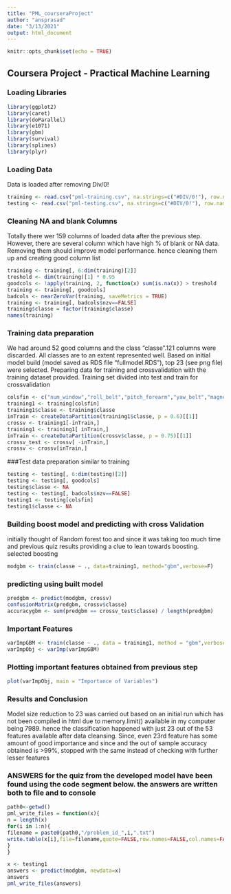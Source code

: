 ```yaml
---
title: "PML_courseraProject"
author: "ansprasad"
date: "3/13/2021"
output: html_document
---
```


```r
knitr::opts_chunk$set(echo = TRUE)
```



## Coursera Project - Practical Machine Learning

### Loading Libraries

```r
library(ggplot2)
library(caret)
library(doParallel)
library(e1071)
library(gbm)
library(survival)
library(splines)
library(plyr)
```
### Loading Data 
Data is loaded after removing Div/0!
```r
training <- read.csv("pml-training.csv", na.strings=c("#DIV/0!"), row.names = 1)
testing <- read.csv("pml-testing.csv", na.strings=c("#DIV/0!"), row.names = 1)
```

### Cleaning NA and blank Columns 
Totally there wer 159 columns of loaded data after the previous step. However, there are several column which have high % of blank or NA data. Removing them should improve model performance. hence cleaning them up and creating good column list
```r
training <- training[, 6:dim(training)[2]]
treshold <- dim(training)[1] * 0.95
goodcols <- !apply(training, 2, function(x) sum(is.na(x)) > treshold  || sum(x=="") > treshold)
training <- training[, goodcols]
badcols <- nearZeroVar(training, saveMetrics = TRUE)
training <- training[, badcols$nzv==FALSE]
training$classe = factor(training$classe)
names(training)
```

### Training data preparation
We had around 52 good columns and the class "classe".121 columns were discarded. All classes are to an extent represented well. Based on initial model build (model saved as RDS file "fullmodel.RDS"), top 23 (see png file) were selected.
Preparing data for training and crossvalidation with the training dataset provided. Training set divided into test and train for crossvalidation
```r
colsfin <- c("num_window","roll_belt","pitch_forearm","yaw_belt","magnet_dumbbell_z","magnet_dumbbell_y","roll_forearm","pitch_belt","magnet_belt_z","roll_dumbbell","accel_dumbbell_z","gyros_belt_z","accel_forearm_x","accel_dumbbell_y","gyros_dumbbell_y","accel_dumbbell_x","magnet_forearm_z","roll_arm","yaw_arm","gyros_arm_y","gyros_belt_y","magnet_belt_x","magnet_forearm_x")
training1 <- training[colsfin]
training1$classe <- training$classe
inTrain <- createDataPartition(training1$classe, p = 0.6)[[1]]
crossv <- training1[-inTrain,]
training1 <- training1[ inTrain,]
inTrain <- createDataPartition(crossv$classe, p = 0.75)[[1]]
crossv_test <- crossv[ -inTrain,]
crossv <- crossv[inTrain,]
```

###Test data preparation similar to training
```r
testing <- testing[, 6:dim(testing)[2]]
testing <- testing[, goodcols]
testing$classe <- NA
testing <- testing[, badcols$nzv==FALSE]
testing1 <- testing[colsfin]
testing1$classe <- NA
```

### Building boost model and predicting with cross Validation 
initially thought of Random forest too and since it was taking too much time and previous quiz results providing a clue to lean towards boosting. selected boosting
```r
modgbm <- train(classe ~ ., data=training1, method="gbm",verbose=F)
```
### predicting using built model

```r
predgbm <- predict(modgbm, crossv)
confusionMatrix(predgbm, crossv$classe)
accuracygbm <- sum(predgbm == crossv_test$classe) / length(predgbm)
```


### Important Features
```r
varImpGBM <- train(classe ~ ., data = training1, method = "gbm",verbose=F)
varImpObj <- varImp(varImpGBM)
```
### Plotting important features obtained from previous step
```r
plot(varImpObj, main = "Importance of Variables")
```



### Results and Conclusion
Model size reduction to 23 was carried out based on an initial run which has not been compiled in html due to memory.limit() available in my computer being 7989. hence the classification happened with just 23 out of the 53 features available after data cleansing. Since, even 23rd feature has some amount of good importance and since and the out of sample accuracy obtained is >99%, stopped with the same instead of checking with further lesser features


### ANSWERS for the quiz from the developed model have been found using the code segment below. the answers are written both to file and to console


```r
path0<-getwd()
pml_write_files = function(x){
n = length(x)
for(i in 1:n){
filename = paste0(path0,"/problem_id_",i,".txt")
write.table(x[i],file=filename,quote=FALSE,row.names=FALSE,col.names=FALSE)
}
}

x <- testing1
answers <- predict(modgbm, newdata=x)
answers
pml_write_files(answers)
```


